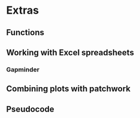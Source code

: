 # Extras {#extras}

## Functions

## Working with Excel spreadsheets

### Gapminder

## Combining plots with patchwork

## Pseudocode

